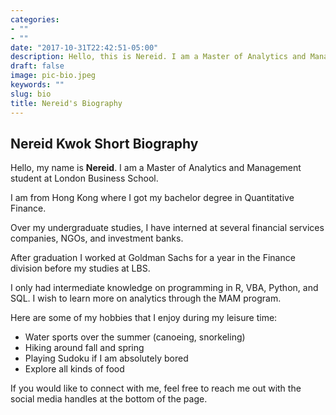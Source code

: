 ```yaml
---
categories:
- ""
- ""
date: "2017-10-31T22:42:51-05:00"
description: Hello, this is Nereid. I am a Master of Analytics and Management student at London Business School.
draft: false
image: pic-bio.jpeg
keywords: ""
slug: bio
title: Nereid's Biography
---
```


## Nereid Kwok Short Biography

Hello, my name is **Nereid**. I am a Master of Analytics and Management student at London Business School.

I am from Hong Kong where I got my bachelor degree in Quantitative Finance.

Over my undergraduate studies, I have interned at several financial services companies, NGOs, and investment banks.

After graduation I worked at Goldman Sachs for a year in the Finance division before my studies at LBS.

I only had intermediate knowledge on programming in R, VBA, Python, and SQL. I wish to learn more on analytics through the MAM program.

Here are some of my hobbies that I enjoy during my leisure time:

-   Water sports over the summer (canoeing, snorkeling)
-   Hiking around fall and spring
-   Playing Sudoku if I am absolutely bored
-   Explore all kinds of food

If you would like to connect with me, feel free to reach me out with the social media handles at the bottom of the page.

